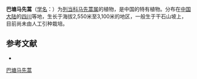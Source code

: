 {{Speciesbox
| name = 巴塘马先蒿
| status = 
| status_system = 
| image =
| genus = Pedicularis
| species = batangensis
| authority = Bur. et Franch.
}}

'''巴塘马先蒿'''（[[学名|学名]]：{{lang|la|''Pedicularis batangensis''}}）为[[列当科|列当科]][[马先蒿属|马先蒿属]]的植物，是中国的特有植物。分布在[[中国大陆|中国大陆]]的[[四川|四川]]等地，生长于海拔2,550米至3,100米的地区，一般生于干石山坡上，目前尚未由人工引种栽培。

== 参考文献 ==
<div class="references-small">
* {{cite web| url =http://www.bioinfo.cn/db05/KmzwSpecies.php?action=view&id=21251| title =巴塘马先蒿| work =《中国高等植物数据库全库》| publisher =中国科学院微生物研究所| author =昆明植物研究所| accessdate =2009-02-25| deadurl =yes| archiveurl =https://web.archive.org/web/20160305071654/http://www.bioinfo.cn/db05/KmzwSpecies.php?action=view&id=21251| archivedate =2016-03-05}}
</div>
{{Taxonbar|from=Q11058800}}

[[Category:马先蒿属|巴塘马先蒿]]


{{植物小作品}}